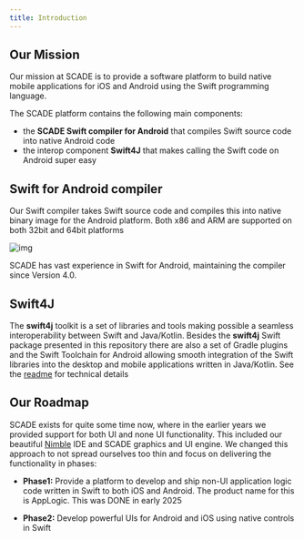 ```yaml
---
title: Introduction 
---
```

<H2>Our Mission</H2>

Our mission at SCADE is to provide a software platform to build native mobile applications for iOS and Android using the Swift programming language.

The SCADE platform contains the following main components:

- the **SCADE Swift compiler for Android** that compiles Swift source code into native Android code 
- the interop component **Swift4J** that makes calling the Swift code on Android super easy


<H2>Swift for Android compiler</H2>

Our Swift compiler takes Swift source code and compiles this into native binary image for the Android platform. Both x86 and ARM are supported on both 32bit and 64bit platforms

![img](file:./img/448093c-scadecompiler.png)

SCADE has vast experience in Swift for Android, maintaining the compiler since Version 4.0.



<H2>Swift4J</H2>

The **swift4j** toolkit is a set of libraries and tools making possible a seamless interoperability between Swift and Java/Kotlin. Besides the **swift4j** Swift package presented in this repository there are also a set of Gradle plugins and the Swift Toolchain for Android allowing smooth integration of the Swift libraries into the desktop and mobile applications written in Java/Kotlin.  See the [readme](https://github.com/scade-platform/swift4j/) for technical details





<H2>Our Roadmap</H2>

SCADE exists for quite some time now, where in the earlier years we provided support for both UI and none UI functionality. This included our beautiful [Nimble](https://github.com/scade-platform/Nimble) IDE and SCADE graphics and UI engine. We changed this approach to not spread ourselves too thin and focus on delivering the functionality in phases:

- **Phase1:** Provide a platform to develop and ship non-UI application logic code written in Swift to both iOS and Android. The product name for this is AppLogic. This was DONE in early 2025

- **Phase2:**  Develop powerful UIs for Android and iOS using native controls in Swift 

